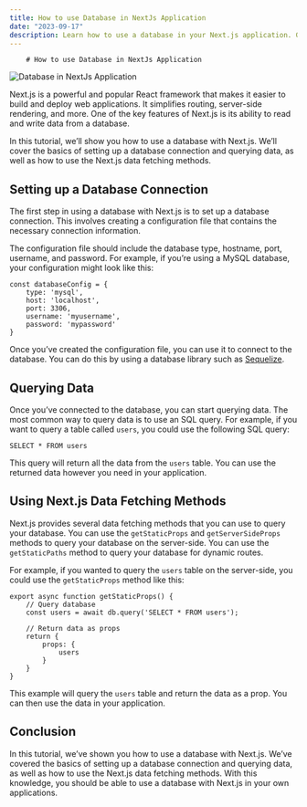 ```yaml
---
title: How to use Database in NextJs Application
date: "2023-09-17"
description: Learn how to use a database in your Next.js application. Get tips on setting up and connecting to a database, and learn best practices for using databases in Next.js.
---
```

        # How to use Database in NextJs Application

![Database in NextJs Application](https://images.unsplash.com/photo-1594997064882-16446ba7d8e1?crop=entropy&cs=tinysrgb&fit=max&fm=jpg&ixid=M3w1MDMzNDF8MHwxfHJhbmRvbXx8fHx8fHx8fDE2OTQ5NzAzMzd8&ixlib=rb-4.0.3&q=80&w=1080)

Next.js is a powerful and popular React framework that makes it easier to build and deploy web applications. It simplifies routing, server-side rendering, and more. One of the key features of Next.js is its ability to read and write data from a database.

In this tutorial, we’ll show you how to use a database with Next.js. We’ll cover the basics of setting up a database connection and querying data, as well as how to use the Next.js data fetching methods.

## Setting up a Database Connection

The first step in using a database with Next.js is to set up a database connection. This involves creating a configuration file that contains the necessary connection information.

The configuration file should include the database type, hostname, port, username, and password. For example, if you’re using a MySQL database, your configuration might look like this:

```
const databaseConfig = {
    type: 'mysql',
    host: 'localhost',
    port: 3306,
    username: 'myusername',
    password: 'mypassword'
}
```

Once you’ve created the configuration file, you can use it to connect to the database. You can do this by using a database library such as [Sequelize](https://sequelize.org/).

## Querying Data

Once you’ve connected to the database, you can start querying data. The most common way to query data is to use an SQL query. For example, if you want to query a table called `users`, you could use the following SQL query:

```
SELECT * FROM users
```

This query will return all the data from the `users` table. You can use the returned data however you need in your application.

## Using Next.js Data Fetching Methods

Next.js provides several data fetching methods that you can use to query your database. You can use the `getStaticProps` and `getServerSideProps` methods to query your database on the server-side. You can use the `getStaticPaths` method to query your database for dynamic routes.

For example, if you wanted to query the `users` table on the server-side, you could use the `getStaticProps` method like this:

```
export async function getStaticProps() {
    // Query database
    const users = await db.query('SELECT * FROM users');
    
    // Return data as props
    return {
        props: {
            users
        }
    }
}
```

This example will query the `users` table and return the data as a prop. You can then use the data in your application.

## Conclusion

In this tutorial, we’ve shown you how to use a database with Next.js. We’ve covered the basics of setting up a database connection and querying data, as well as how to use the Next.js data fetching methods. With this knowledge, you should be able to use a database with Next.js in your own applications.